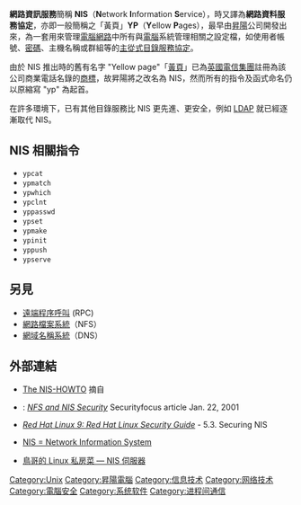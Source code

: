 {{noteTA
|T=zh-cn:网络信息服务; zh-tw:網路資訊服務;
|1=zh-cn:网络信息服务; zh-tw:網路資訊服務;
|G1=IT
}}
'''網路資訊服務'''簡稱 '''NIS'''（'''N'''etwork '''I'''nformation '''S'''ervice），時又譯為'''網路資料服務協定'''，亦即一般簡稱之「黃頁」'''YP'''（'''Y'''ellow '''P'''ages），最早由[[昇陽|昇陽]]公司開發出來，為一套用來管理[[電腦網路|電腦網路]]中所有與[[電腦|電腦]]系統管理相關之設定檔，如使用者帳號、[[密碼|密碼]]、主機名稱或群組等的[[主從式|主從式]][[目錄服務|目錄服務]][[協定|協定]]。

由於 NIS 推出時的舊有名字 "Yellow page"「[[黃頁|黃頁]]」已為[[英國|英國]][[英國電信集團|電信集團]]註冊為該公司商業電話名錄的[[商標|商標]]，故昇陽將之改名為 NIS，然而所有的指令及函式命名仍以原縮寫 "yp" 為起首。

在許多環境下，已有其他目錄服務比 NIS 更先進、更安全，例如 [[LDAP|LDAP]] 就已經逐漸取代 NIS。

==NIS 相關指令==

*<tt>ypcat</tt>
*<tt>ypmatch</tt>
*<tt>ypwhich</tt>
*<tt>ypclnt</tt>
*<tt>yppasswd</tt>
*<tt>ypset</tt>
*<tt>ypmake</tt>
*<tt>ypinit</tt>
*<tt>yppush</tt>
*<tt>ypserve</tt>

==另見==

* [[遠端程序呼叫|遠端程序呼叫]] (RPC)
* [[網路檔案系統|網路檔案系統]]（NFS）
* [[網域名稱系統|網域名稱系統]]（DNS）

==外部連結==
*{{en}}[http://www.tldp.org/HOWTO/NIS-HOWTO/ The NIS-HOWTO] {{Wayback|url=http://www.tldp.org/HOWTO/NIS-HOWTO/ |date=20210322072827 }} 摘自 {{tsl|en|Linux Documentation Project|Linux Documentation Project}}
*{{en}}{{tsl|en|Kristy Westphal|Kristy Westphal}}: [http://www.securityfocus.com/infocus/1387 <cite>NFS and NIS Security</cite>] {{Wayback|url=http://www.securityfocus.com/infocus/1387 |date=20070929105634 }} Securityfocus article Jan. 22, 2001
*{{en}}[http://www.redhat.com/docs/manuals/linux/RHL-9-Manual/security-guide/s1-server-nis.html <cite>Red Hat Linux 9: Red Hat Linux Security Guide</cite>] {{Wayback|url=http://www.redhat.com/docs/manuals/linux/RHL-9-Manual/security-guide/s1-server-nis.html |date=20100105082406 }} - 5.3. Securing NIS
*{{zh-tw}}[http://nmc.nchu.edu.tw/linux/nis.htm NIS = Network Information System] {{Wayback|url=http://nmc.nchu.edu.tw/linux/nis.htm |date=20200218231345 }}
*{{zh-tw}}[http://linux.vbird.org/linux_server/0430nis.php 鳥哥的 Linux 私房菜 — NIS 伺服器] {{Wayback|url=http://linux.vbird.org/linux_server/0430nis.php |date=20210422191213 }}

[[Category:Unix|Category:Unix]]
[[Category:昇陽電腦|Category:昇陽電腦]]
[[Category:信息技术|Category:信息技术]]
[[Category:网络技术|Category:网络技术]]
[[Category:電腦安全|Category:電腦安全]]
[[Category:系统软件|Category:系统软件]]
[[Category:进程间通信|Category:进程间通信]]